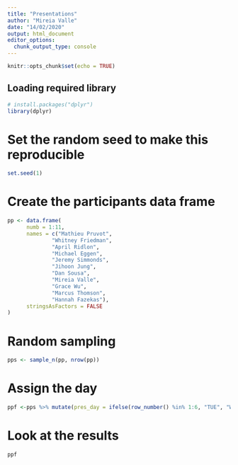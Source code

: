 ```yaml
---
title: "Presentations"
author: "Mireia Valle"
date: "14/02/2020"
output: html_document
editor_options: 
  chunk_output_type: console
---
```


```r
knitr::opts_chunk$set(echo = TRUE)
```

## Loading required library
```r
# install.packages("dplyr")
library(dplyr)
```

# Set the random seed to make this reproducible

```r
set.seed(1)
```

# Create the participants data frame
```r
pp <- data.frame(
      numb = 1:11,
      names = c("Mathieu Pruvot",
              "Whitney Friedman",
              "April Ridlon",
              "Michael Eggen",
              "Jeremy Simmonds",
              "Jihoon Jung",
              "Dan Sousa",
              "Mireia Valle",
              "Grace Wu",
              "Marcus Thomson",
              "Hannah Fazekas"),
      stringsAsFactors = FALSE
)
```

# Random sampling

```r
pps <- sample_n(pp, nrow(pp))
```

# Assign the day

```r
ppf <-pps %>% mutate(pres_day = ifelse(row_number() %in% 1:6, "TUE", "WED"))
```

# Look at the results

```r
ppf
```
